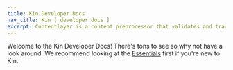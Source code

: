 ```yaml
---
title: Kin Developer Docs
nav_title: Kin [ developer docs ]
excerpt: Contentlayer is a content preprocessor that validates and transforms your content into type-safe JSON you can easily import into your application.
---
```


Welcome to the Kin Developer Docs! There's tons to see so why not have a look around. We recommend looking at the [Essentials](/docs/essentials) first if you're new to Kin.

<div className="mt-8 grid gap-6 md:grid-cols-2">
  <NavCard
    title="Essentials"
    svgFile="kin"
    link={{ url: '/docs/essentials', label: 'Jump into it' }}
    subtitle="Get comfortable with the basics of Kin: what it is, how you can use it and how you can earn it"
  />
  <NavCard
    title="Use Cases"
    svgFile="kin"
    link={{ url: '/docs/use-cases', label: 'Learn more' }}
    subtitle="Learn about the many ways Kin can be used in modern crypto Apps"
  />
  <NavCard
    title="Developers"
    svgFile="kin"
    link={{ url: '/docs/developers', label: 'Jump into it' }}
    subtitle="See how you can use our best-in-class SDKs to build your own Kin App"
  />
  <NavCard
    title="Non-Developers"
    svgFile="kin"
    link={{ url: '/docs/non-developers', label: 'Learn more' }}
    subtitle="Not a developer? No worries! We've go you covered with our fantastic No-Code Plugin for Bubble"
  />
  <NavCard
    title="Integrations"
    svgFile="kin"
    link={{ url: '/docs/integrations', label: 'Jump into it' }}
    subtitle="Got a great App? Make it even greater with these fantastic integrations."
  />
</div>
